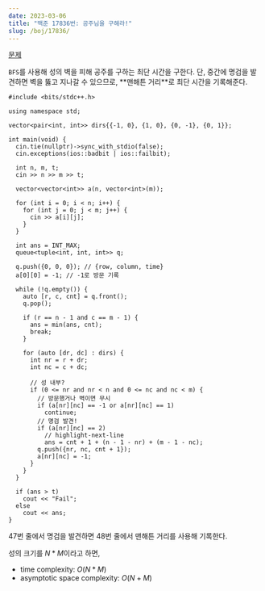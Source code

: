 ```yaml
---
date: 2023-03-06
title: "백준 17836번: 공주님을 구해라!"
slug: /boj/17836/
---
```




<MdxLayout>
<SEO title={title} description={title} />
<Container>

<Title>

{title}

<span>{date}</span>

</Title>

<Article>

[문제](https://www.acmicpc.net/problem/17836)

<p>
  <code class="language-text">BFS</code>를 사용해 성의 벽을 피해 공주를 구하는
  최단 시간을 구한다. 단, 중간에 명검을 발견하면 벽을 뚫고 지나갈 수 있으므로,
  **맨해튼 거리**로 최단 시간을 기록해준다.
</p>

```cpp{numberLines: true}
#include <bits/stdc++.h>

using namespace std;

vector<pair<int, int>> dirs{{-1, 0}, {1, 0}, {0, -1}, {0, 1}};

int main(void) {
  cin.tie(nullptr)->sync_with_stdio(false);
  cin.exceptions(ios::badbit | ios::failbit);

  int n, m, t;
  cin >> n >> m >> t;

  vector<vector<int>> a(n, vector<int>(m));

  for (int i = 0; i < n; i++) {
    for (int j = 0; j < m; j++) {
      cin >> a[i][j];
    }
  }

  int ans = INT_MAX;
  queue<tuple<int, int, int>> q;

  q.push({0, 0, 0}); // {row, column, time}
  a[0][0] = -1; // -1로 방문 기록

  while (!q.empty()) {
    auto [r, c, cnt] = q.front();
    q.pop();

    if (r == n - 1 and c == m - 1) {
      ans = min(ans, cnt);
      break;
    }

    for (auto [dr, dc] : dirs) {
      int nr = r + dr;
      int nc = c + dc;

      // 성 내부?
      if (0 <= nr and nr < n and 0 <= nc and nc < m) {
        // 방문했거나 벽이면 무시
        if (a[nr][nc] == -1 or a[nr][nc] == 1)
          continue;
        // 명검 발견!
        if (a[nr][nc] == 2)
          // highlight-next-line
          ans = cnt + 1 + (n - 1 - nr) + (m - 1 - nc);
        q.push({nr, nc, cnt + 1});
        a[nr][nc] = -1;
      }
    }
  }

  if (ans > t)
    cout << "Fail";
  else
    cout << ans;
}
```

47번 줄에서 명검을 발견하면 48번 줄에서 맨해튼 거리를 사용해 기록한다.

성의 크기를 $N * M$이라고 하면,

- time complexity: $O(N * M)$
- asymptotic space complexity: $O(N + M)$

</Article>
</Container>
</MdxLayout>
